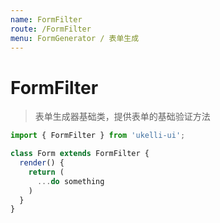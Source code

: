 ```yaml
---
name: FormFilter
route: /FormFilter
menu: FormGenerator / 表单生成
---
```



# FormFilter

> 表单生成器基础类，提供表单的基础验证方法

<Props of={FormFilter} />

```jsx static
import { FormFilter } from 'ukelli-ui';

class Form extends FormFilter {
  render() {
    return (
      ...do something
    )
  }
}
```
